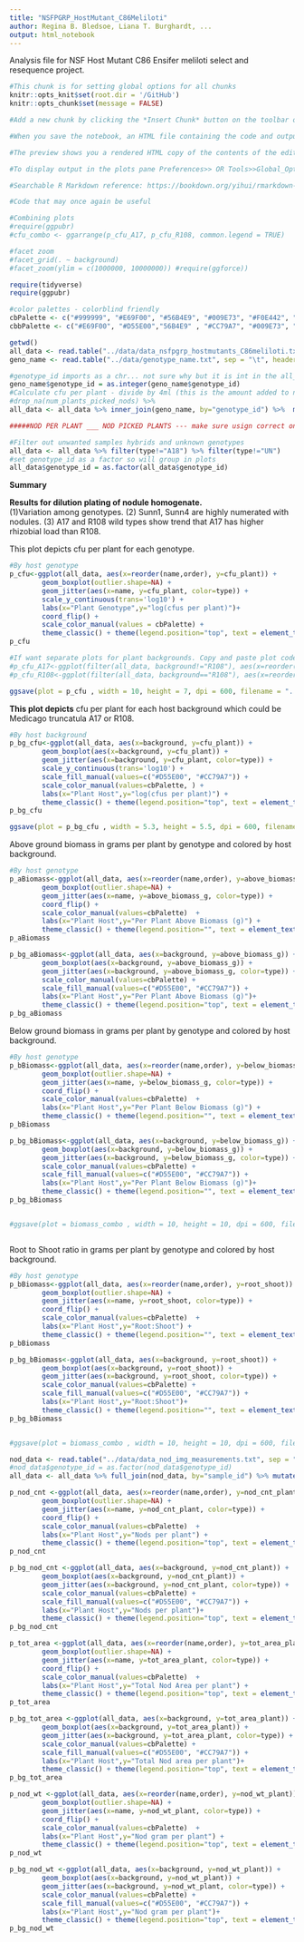 ---
title: "NSFPGRP_HostMutant_C86Meliloti"
author: Regina B. Bledsoe, Liana T. Burghardt, ... 
output: html_notebook
---

Analysis file for NSF Host Mutant C86 Ensifer meliloti select and resequence project. 

```{r, setup, include=FALSE}
#This chunk is for setting global options for all chunks
knitr::opts_knit$set(root.dir = '/GitHub')
knitr::opts_chunk$set(message = FALSE)

#Add a new chunk by clicking the *Insert Chunk* button on the toolbar or by pressing *Ctrl+Alt+I*.

#When you save the notebook, an HTML file containing the code and output will be saved alongside it (click the *Preview* button or press *Ctrl+Shift+K* to preview the HTML file).

#The preview shows you a rendered HTML copy of the contents of the editor. Consequently, unlike *Knit*, *Preview* does not run any R code chunks. Instead, the output of the chunk when it was last run in the editor is displayed.

#To display output in the plots pane Preferences>> OR Tools>>Global_Options>> RMarkdown>>uncheck "Show output inline...")

#Searchable R Markdown reference: https://bookdown.org/yihui/rmarkdown-cookbook/

#Code that may once again be useful

#Combining plots
#require(ggpubr)
#cfu_combo <- ggarrange(p_cfu_A17, p_cfu_R108, common.legend = TRUE)

#facet zoom
#facet_grid(. ~ background) 
#facet_zoom(ylim = c(1000000, 10000000)) #require(ggforce)) 
```

```{r load require libraries, echo=FALSE, results='hide'}
require(tidyverse)
require(ggpubr)

#color palettes - colorblind friendly
cbPalette <- c("#999999", "#E69F00", "#56B4E9", "#009E73", "#F0E442", "#0072B2", "#D55E00", "#CC79A7")
cbbPalette <- c("#E69F00", "#D55E00","56B4E9" , "#CC79A7", "#009E73", "#0072B2","#F0E442" , "#000000")
```

```{r load data files, include=FALSE}
getwd()
all_data <- read.table("../data/data_nsfpgrp_hostmutants_C86meliloti.txt", sep = "\t", header=TRUE)
geno_name <- read.table("../data/genotype_name.txt", sep = "\t", header=TRUE)

#genotype_id imports as a chr... not sure why but it is int in the all_data table
geno_name$genotype_id = as.integer(geno_name$genotype_id)
#Calculate cfu per plant - divide by 4ml (this is the amount added to nodules to homogenize) then divide by number of plants picked nodules from to get cfu/ml to cfu/plant
#drop_na(num_plants_picked_nods) %>%
all_data <- all_data %>% inner_join(geno_name, by="genotype_id") %>%  mutate(cfu_plant = cfu_ml/4/num_plants_picked_nods, above_plant = above_biomass_g/num_plants, below_plant = below_biomass_g/num_plants, root_shoot = below_plant/above_plant, nod_wt_plant = nodule_weight_g/num_plants)

#####NOD PER PLANT ___ NOD PICKED PLANTS --- make sure usign correct one#####

#Filter out unwanted samples hybrids and unknown genotypes
all_data <- all_data %>% filter(type!="A18") %>% filter(type!="UN") 
#set genotype_id as a factor so will group in plots
all_data$genotype_id = as.factor(all_data$genotype_id)
```
<b>Summary</b>


<b>Results for dilution plating of nodule homogenate.</b> <br/>
(1)Variation among genotypes. (2) Sunn1, Sunn4 are highly numerated with nodules. (3) A17 and R108 wild types show trend that A17 has higher rhizobial load than R108.

This plot depicts cfu per plant for each genotype. 
```{r plate counts by name, echo=FALSE}
#By host genotype
p_cfu<-ggplot(all_data, aes(x=reorder(name,order), y=cfu_plant)) +
        geom_boxplot(outlier.shape=NA) +
        geom_jitter(aes(x=name, y=cfu_plant, color=type)) +
        scale_y_continuous(trans='log10') +
        labs(x="Plant Genotype",y="log(cfus per plant)")+
        coord_flip() +
        scale_color_manual(values = cbPalette) +
        theme_classic() + theme(legend.position="top", text = element_text(size=18))
p_cfu

#If want separate plots for plant backgrounds. Copy and paste plot code from above below the data line here.
#p_cfu_A17<-ggplot(filter(all_data, background!="R108"), aes(x=reorder(name,order), y=cfu_plant)) +
#p_cfu_R108<-ggplot(filter(all_data, background=="R108"), aes(x=reorder(name,order), y=cfu_plant)) + 

ggsave(plot = p_cfu , width = 10, height = 7, dpi = 600, filename = "../figures/cfu_geno.png")
```

<b>This plot depicts</b> cfu per plant for each host background which could be Medicago truncatula A17 or R108.  
```{r counts by host background, echo=FALSE}
#By host background
p_bg_cfu<-ggplot(all_data, aes(x=background, y=cfu_plant)) + 
        geom_boxplot(aes(x=background, y=cfu_plant)) +
        geom_jitter(aes(x=background, y=cfu_plant, color=type)) +
        scale_y_continuous(trans='log10') +
        scale_fill_manual(values=c("#D55E00", "#CC79A7")) +
        scale_color_manual(values=cbPalette, ) +
        labs(x="Plant Host",y="log(cfus per plant)") +
        theme_classic() + theme(legend.position="top", text = element_text(size=18))
p_bg_cfu 

ggsave(plot = p_bg_cfu , width = 5.3, height = 5.5, dpi = 600, filename = "../figures/bg_cfu.png")
```

Above ground biomass in grams per plant by genotype and colored by host background.   
```{r plot above ground, echo=FALSE}
#By host genotype
p_aBiomass<-ggplot(all_data, aes(x=reorder(name,order), y=above_biomass_g)) + 
        geom_boxplot(outlier.shape=NA) +
        geom_jitter(aes(x=name, y=above_biomass_g, color=type)) +
        coord_flip() +
        scale_color_manual(values=cbPalette)  +
        labs(x="Plant Host",y="Per Plant Above Biomass (g)") +
        theme_classic() + theme(legend.position="", text = element_text(size=18))
p_aBiomass 

p_bg_aBiomass<-ggplot(all_data, aes(x=background, y=above_biomass_g)) + 
        geom_boxplot(aes(x=background, y=above_biomass_g)) +
        geom_jitter(aes(x=background, y=above_biomass_g, color=type)) +
        scale_color_manual(values=cbPalette) +
        scale_fill_manual(values=c("#D55E00", "#CC79A7")) +
        labs(x="Plant Host",y="Per Plant Above Biomass (g)")+
        theme_classic() + theme(legend.position="top", text = element_text(size=18))
p_bg_aBiomass 

```

Below ground biomass in grams per plant by genotype and colored by host background.  
```{r plot below ground, echo=FALSE}
#By host genotype
p_bBiomass<-ggplot(all_data, aes(x=reorder(name,order), y=below_biomass_g)) + 
        geom_boxplot(outlier.shape=NA) +
        geom_jitter(aes(x=name, y=below_biomass_g, color=type)) +
        coord_flip() +
        scale_color_manual(values=cbPalette)  +
        labs(x="Plant Host",y="Per Plant Below Biomass (g)") +
        theme_classic() + theme(legend.position="", text = element_text(size=16))
p_bBiomass 

p_bg_bBiomass<-ggplot(all_data, aes(x=background, y=below_biomass_g)) + 
        geom_boxplot(aes(x=background, y=below_biomass_g)) +
        geom_jitter(aes(x=background, y=below_biomass_g, color=type)) +
        scale_color_manual(values=cbPalette) +
        scale_fill_manual(values=c("#D55E00", "#CC79A7")) +
        labs(x="Plant Host",y="Per Plant Below Biomass (g)")+
        theme_classic() + theme(legend.position="", text = element_text(size=16))
p_bg_bBiomass


#ggsave(plot = biomass_combo , width = 10, height = 10, dpi = 600, filename = "../figures/biomass_combo.png")



```

Root to Shoot ratio in grams per plant by genotype and colored by host background.  
```{r plot root_shoot, echo=FALSE}
#By host genotype
p_bBiomass<-ggplot(all_data, aes(x=reorder(name,order), y=root_shoot)) + 
        geom_boxplot(outlier.shape=NA) +
        geom_jitter(aes(x=name, y=root_shoot, color=type)) +
        coord_flip() +
        scale_color_manual(values=cbPalette)  +
        labs(x="Plant Host",y="Root:Shoot") +
        theme_classic() + theme(legend.position="", text = element_text(size=16))
p_bBiomass 

p_bg_bBiomass<-ggplot(all_data, aes(x=background, y=root_shoot)) + 
        geom_boxplot(aes(x=background, y=root_shoot)) +
        geom_jitter(aes(x=background, y=root_shoot, color=type)) +
        scale_color_manual(values=cbPalette) +
        scale_fill_manual(values=c("#D55E00", "#CC79A7")) +
        labs(x="Plant Host",y="Root:Shoot")+
        theme_classic() + theme(legend.position="", text = element_text(size=16))
p_bg_bBiomass


#ggsave(plot = biomass_combo , width = 10, height = 10, dpi = 600, filename = "../figures/biomass_combo.png")


```

```{r}
nod_data <- read.table("../data/data_nod_img_measurements.txt", sep = "\t", header=TRUE)
#nod_data$genotype_id = as.factor(nod_data$genotype_id)
all_data <- all_data %>% full_join(nod_data, by="sample_id") %>% mutate(nod_cnt_plant = nod_count/num_plants, tot_area_plant = nod_total_area_cm2/num_plants )

```

```{r}
p_nod_cnt <-ggplot(all_data, aes(x=reorder(name,order), y=nod_cnt_plant)) + 
        geom_boxplot(outlier.shape=NA) +
        geom_jitter(aes(x=name, y=nod_cnt_plant, color=type)) +
        coord_flip() +
        scale_color_manual(values=cbPalette)  +
        labs(x="Plant Host",y="Nods per plant") +
        theme_classic() + theme(legend.position="top", text = element_text(size=18))
p_nod_cnt 

p_bg_nod_cnt <-ggplot(all_data, aes(x=background, y=nod_cnt_plant)) + 
        geom_boxplot(aes(x=background, y=nod_cnt_plant)) +
        geom_jitter(aes(x=background, y=nod_cnt_plant, color=type)) +
        scale_color_manual(values=cbPalette) +
        scale_fill_manual(values=c("#D55E00", "#CC79A7")) +
        labs(x="Plant Host",y="Nods per plant")+
        theme_classic() + theme(legend.position="top", text = element_text(size=18))
p_bg_nod_cnt
```

```{r}
p_tot_area <-ggplot(all_data, aes(x=reorder(name,order), y=tot_area_plant)) + 
        geom_boxplot(outlier.shape=NA) +
        geom_jitter(aes(x=name, y=tot_area_plant, color=type)) +
        coord_flip() +
        scale_color_manual(values=cbPalette)  +
        labs(x="Plant Host",y="Total Nod Area per plant") +
        theme_classic() + theme(legend.position="top", text = element_text(size=18))
p_tot_area 

p_bg_tot_area <-ggplot(all_data, aes(x=background, y=tot_area_plant)) + 
        geom_boxplot(aes(x=background, y=tot_area_plant)) +
        geom_jitter(aes(x=background, y=tot_area_plant, color=type)) +
        scale_color_manual(values=cbPalette) +
        scale_fill_manual(values=c("#D55E00", "#CC79A7")) +
        labs(x="Plant Host",y="Total Nod area per plant")+
        theme_classic() + theme(legend.position="top", text = element_text(size=18))
p_bg_tot_area
```
```{r}
p_nod_wt <-ggplot(all_data, aes(x=reorder(name,order), y=nod_wt_plant)) + 
        geom_boxplot(outlier.shape=NA) +
        geom_jitter(aes(x=name, y=nod_wt_plant, color=type)) +
        coord_flip() +
        scale_color_manual(values=cbPalette)  +
        labs(x="Plant Host",y="Nod gram per plant") +
        theme_classic() + theme(legend.position="top", text = element_text(size=18))
p_nod_wt 

p_bg_nod_wt <-ggplot(all_data, aes(x=background, y=nod_wt_plant)) + 
        geom_boxplot(aes(x=background, y=nod_wt_plant)) +
        geom_jitter(aes(x=background, y=nod_wt_plant, color=type)) +
        scale_color_manual(values=cbPalette) +
        scale_fill_manual(values=c("#D55E00", "#CC79A7")) +
        labs(x="Plant Host",y="Nod gram per plant")+
        theme_classic() + theme(legend.position="top", text = element_text(size=18))
p_bg_nod_wt
```
